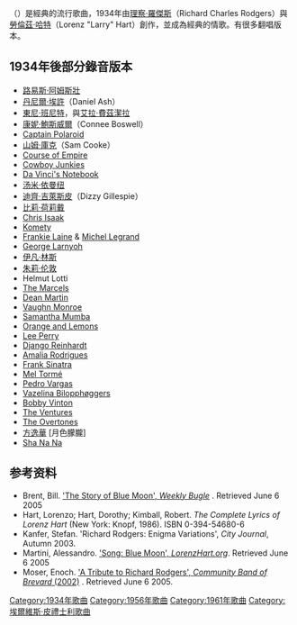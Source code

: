 {{noteTA
|1=zh-tw:艾維斯·普里斯萊; zh-hk:埃爾維斯·皮禮士利;.zh-cn:埃尔维斯·普雷斯利; 
}}
{{單雙書號轉換|'''藍月'''}}（{{lang-en|"Blue Moon"}}）是經典的流行歌曲，1934年由[[理察·羅傑斯|理察·羅傑斯]]（Richard Charles Rodgers）與[[勞倫茲·哈特|勞倫茲·哈特]]（Lorenz "Larry" Hart）創作，並成為經典的情歌。有很多翻唱版本。

== 1934年後部分錄音版本 ==
* [[路易斯·阿姆斯壯|路易斯·阿姆斯壯]]
* [[丹尼爾·埃許|丹尼爾·埃許]]（Daniel Ash）
* [[東尼·班尼特|東尼·班尼特]]，與[[艾拉·費茲潔拉|艾拉·費茲潔拉]]
* [[康妮·鮑斯威爾|康妮·鮑斯威爾]]（Connee Boswell）
* [[Captain_Polaroid|Captain Polaroid]]
* [[山姆·庫克|山姆·庫克]]（Sam Cooke）
* [[Course_of_Empire|Course of Empire]]
* [[Cowboy_Junkies|Cowboy Junkies]]
* [[Da_Vinci's_Notebook|Da Vinci's Notebook]]
* [[汤米·依曼纽|汤米·依曼纽]]
* [[迪齊·吉萊斯皮|迪齊·吉萊斯皮]]（Dizzy Gillespie）
* [[比莉·荷莉戴|比莉·荷莉戴]]
* [[Chris_Isaak|Chris Isaak]]
* [[Komety|Komety]]
* [[Frankie_Laine|Frankie Laine]] & [[Michel_Legrand|Michel Legrand]]
* [[George_Larnyoh|George Larnyoh]]
* [[伊凡·林斯|伊凡·林斯]]
* [[朱莉·伦敦|朱莉·伦敦]]
* Helmut Lotti
* [[The_Marcels|The Marcels]]
* [[Dean_Martin|Dean Martin]]
* [[Vaughn_Monroe|Vaughn Monroe]]
* [[Samantha_Mumba|Samantha Mumba]]
* [[Orange_and_Lemons|Orange and Lemons]]
* [[Lee_Perry|Lee Perry]]
* [[Django_Reinhardt|Django Reinhardt]]
* [[Amalia_Rodrigues|Amalia Rodrigues]]
* [[Frank_Sinatra|Frank Sinatra]]
* [[Mel_Tormé|Mel Tormé]]
* [[Pedro_Vargas|Pedro Vargas]]
* [[Vazelina_Bilopphøggers|Vazelina Bilopphøggers]]
* [[Bobby_Vinton|Bobby Vinton]]
* [[The_Ventures|The Ventures]]
* [[The_Overtones|The Overtones]]
* [[方逸華|方逸華]]   [月色朦朧]
* [[Sha_Na_Na|Sha Na Na]]<ref>
{{cite book
  | last = Whitburn
  | first = Joel
  | authorlink = 
  | title = Top Pop Records 1940-1955
  | publisher = Record Research
  | year = 1973 }}
</ref>

{{start box}}
{{succession box
  | before = "[[Surrender_(艾維斯·普里斯萊歌曲)|Surrender]]" by [[艾維斯·普里斯萊|艾維斯·普里斯萊]]
  | title  = [[公告牌百强单曲榜|公告牌百强单曲榜]] [[List_of_number-one_hits_(United_States)|number one single]]<br />(The Marcels version)
  | years  = [[April_3|April 3]], 1961
  | after  = "[[Runaway_(Del_Shannon_song)|Runaway]]" by [[Del_Shannon|Del Shannon]]
}}
{{succession box
  | before = "[[Wooden_Heart|Wooden Heart]]" by [[艾維斯·普里斯萊|艾維斯·普里斯萊]]
  | title  = [[List_of_number-one_singles_from_the_1960s_(UK)|UK number one single]]<br />(The Marcels version)
  | years  = May 4, 1961 (2 weeks)
  | after  = "On The Rebound" by [[Floyd_Cramer|Floyd Cramer]] 
}}
{{end box}}

== 参考资料 ==
{{Reflist}}
* Brent, Bill. [http://www.weeklybugle.com/music/bluemoon.htm 'The Story of Blue Moon', ''Weekly Bugle''] {{Wayback|url=http://www.weeklybugle.com/music/bluemoon.htm |date=20160303211534 }}. Retrieved June 6 2005
* Hart, Lorenzo; Hart, Dorothy; Kimball, Robert. ''The Complete Lyrics of Lorenz Hart'' (New York: Knopf, 1986). ISBN 0-394-54680-6
* Kanfer, Stefan. 'Richard Rodgers: Enigma Variations', ''City Journal'', Autumn 2003.
* Martini, Alessandro. [https://web.archive.org/web/20180316041431/http://www.lorenzhart.org/moonsng.htm 'Song: Blue Moon', ''LorenzHart.org'']. Retrieved June 6 2005
* Moser, Enoch. [http://www.brevard.cc.fl.us/~cbob/richardrodgers-02.html 'A Tribute to Richard Rodgers', ''Community Band of Brevard'' (2002)] {{Wayback|url=http://www.brevard.cc.fl.us/~cbob/richardrodgers-02.html |date=20200924103145 }}. Retrieved June 6 2005.
{{艾維斯·普里斯萊單曲}}
[[Category:1934年歌曲|Category:1934年歌曲]]
[[Category:1956年歌曲|Category:1956年歌曲]]
[[Category:1961年歌曲|Category:1961年歌曲]]
[[Category:埃爾維斯·皮禮士利歌曲|Category:埃爾維斯·皮禮士利歌曲]]